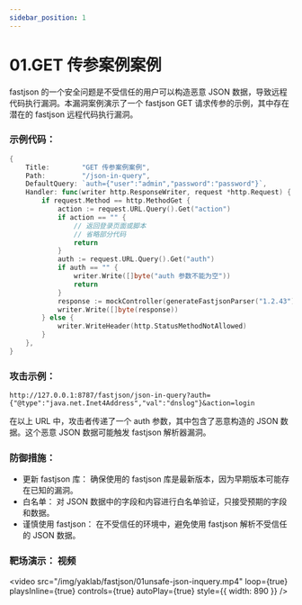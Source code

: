 ```yaml
---
sidebar_position: 1
---
```


# 01.GET 传参案例案例

fastjson 的一个安全问题是不受信任的用户可以构造恶意 JSON 数据，导致远程代码执行漏洞。本漏洞案例演示了一个 fastjson GET 请求传参的示例，其中存在潜在的 fastjson 远程代码执行漏洞。

### 示例代码：

```Go
{
    Title:        "GET 传参案例案例",
    Path:         "/json-in-query",
    DefaultQuery: `auth={"user":"admin","password":"password"}`,
    Handler: func(writer http.ResponseWriter, request *http.Request) {
        if request.Method == http.MethodGet {
            action := request.URL.Query().Get("action")
            if action == "" {
                // 返回登录页面或脚本
                // 省略部分代码
                return
            }
            auth := request.URL.Query().Get("auth")
            if auth == "" {
                writer.Write([]byte("auth 参数不能为空"))
                return
            }
            response := mockController(generateFastjsonParser("1.2.43"), request, auth)
            writer.Write([]byte(response))
        } else {
            writer.WriteHeader(http.StatusMethodNotAllowed)
        }
    },
}
```

### 攻击示例：

```Plain
http://127.0.0.1:8787/fastjson/json-in-query?auth={"@type":"java.net.Inet4Address","val":"dnslog"}&action=login
```

在以上 URL 中，攻击者传递了一个 auth 参数，其中包含了恶意构造的 JSON 数据。这个恶意 JSON 数据可能触发 fastjson 解析器漏洞。

### 防御措施：

- 更新 fastjson 库： 确保使用的 fastjson 库是最新版本，因为早期版本可能存在已知的漏洞。
- 白名单： 对 JSON 数据中的字段和内容进行白名单验证，只接受预期的字段和数据。
- 谨慎使用 fastjson： 在不受信任的环境中，避免使用 fastjson 解析不受信任的 JSON 数据。

### 靶场演示： 视频

<video
  src="/img/yaklab/fastjson/01unsafe-json-inquery.mp4"
  loop={true}
  playsInline={true}
  controls={true}
  autoPlay={true}
  style={{ width: 890 }}
/>
